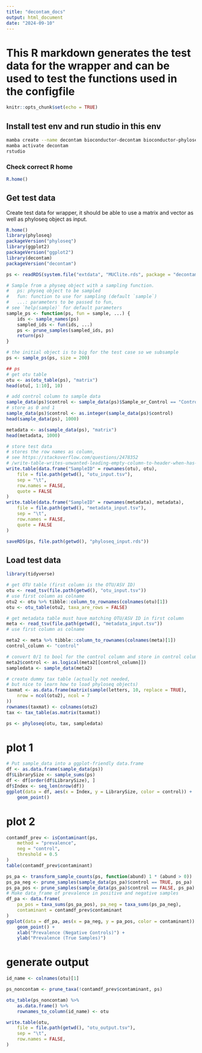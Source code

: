 ```yaml
---
title: "decontam_docs"
output: html_document
date: "2024-09-10"
---
```


# This R markdown generates the test data for the wrapper and can be used to test the functions used in the configfile

```r
knitr::opts_chunk$set(echo = TRUE)
```

## Install test env and run studio in this env

```bash
mamba create --name decontam bioconductor-decontam bioconductor-phyloseq r-tidyverse
mamba activate decontam
rstudio
```

### Check correct R home

```r
R.home()
```

## Get test data

Create test data for wrapper, it should be able to use a matrix and vector as well as phyloseq object as input.

```r
R.home()
library(phyloseq)
packageVersion("phyloseq")
library(ggplot2)
packageVersion("ggplot2")
library(decontam)
packageVersion("decontam")

ps <- readRDS(system.file("extdata", "MUClite.rds", package = "decontam"))

# Sample from a physeq object with a sampling function.
#   ps: physeq object to be sampled
#   fun: function to use for sampling (default `sample`)
#   ...: parameters to be passed to fun,
# see `help(sample)` for default parameters
sample_ps <- function(ps, fun = sample, ...) {
    ids <- sample_names(ps)
    sampled_ids <- fun(ids, ...)
    ps <- prune_samples(sampled_ids, ps)
    return(ps)
}

# the initial object is to big for the test case so we subsample
ps <- sample_ps(ps, size = 200)

## ps
# get otu table
otu <- as(otu_table(ps), "matrix")
head(otu[, 1:10], 10)

# add control column to sample data
sample_data(ps)$control <- sample_data(ps)$Sample_or_Control == "Control Sample"
# store as 0 and 1
sample_data(ps)$control <- as.integer(sample_data(ps)$control)
head(sample_data(ps), 1000)

metadata <- as(sample_data(ps), "matrix")
head(metadata, 1000)

# store test data
# stores the row names as column,
# see https://stackoverflow.com/questions/2478352
# /write-table-writes-unwanted-leading-empty-column-to-header-when-has-rownames
write.table(data.frame("SampleID" = rownames(otu), otu),
    file = file.path(getwd(), "otu_input.tsv"),
    sep = "\t",
    row.names = FALSE,
    quote = FALSE
)
write.table(data.frame("SampleID" = rownames(metadata), metadata),
    file = file.path(getwd(), "metadata_input.tsv"),
    sep = "\t",
    row.names = FALSE,
    quote = FALSE
)

saveRDS(ps, file.path(getwd(), "phyloseq_input.rds"))
```

## Load test data

```r
library(tidyverse)

# get OTU table (first column is the OTU/ASV ID)
otu <- read_tsv(file.path(getwd(), "otu_input.tsv"))
# use first column as colname
otu2 <- otu %>% tibble::column_to_rownames(colnames(otu)[1])
otu <- otu_table(otu2, taxa_are_rows = FALSE)

# get metadata table must have matching OTU/ASV ID in first column
meta <- read_tsv(file.path(getwd(), "metadata_input.tsv"))
# use first column as colname

meta2 <- meta %>% tibble::column_to_rownames(colnames(meta)[1])
control_column <- "control"

# convert 0/1 to bool for the control column and store in control column
meta2$control <- as.logical(meta2[[control_column]])
sampledata <- sample_data(meta2)

# create dummy tax table (actually not needed,
# but nice to learn how to load phyloseq objects)
taxmat <- as.data.frame(matrix(sample(letters, 10, replace = TRUE),
    nrow = ncol(otu2), ncol = 7
))
rownames(taxmat) <- colnames(otu2)
tax <- tax_table(as.matrix(taxmat))

ps <- phyloseq(otu, tax, sampledata)
```

# plot 1

```r
# Put sample_data into a ggplot-friendly data.frame
df <- as.data.frame(sample_data(ps))
df$LibrarySize <- sample_sums(ps)
df <- df[order(df$LibrarySize), ]
df$Index <- seq_len(nrow(df))
ggplot(data = df, aes(x = Index, y = LibrarySize, color = control)) +
    geom_point()
```

# plot 2

```r
contamdf_prev <- isContaminant(ps,
    method = "prevalence",
    neg = "control",
    threshold = 0.5
)
table(contamdf_prev$contaminant)

ps_pa <- transform_sample_counts(ps, function(abund) 1 * (abund > 0))
ps_pa_neg <- prune_samples(sample_data(ps_pa)$control == TRUE, ps_pa)
ps_pa_pos <- prune_samples(sample_data(ps_pa)$control == FALSE, ps_pa)
# Make data_frame of prevalence in positive and negative samples
df_pa <- data.frame(
    pa_pos = taxa_sums(ps_pa_pos), pa_neg = taxa_sums(ps_pa_neg),
    contaminant = contamdf_prev$contaminant
)
ggplot(data = df_pa, aes(x = pa_neg, y = pa_pos, color = contaminant)) +
    geom_point() +
    xlab("Prevalence (Negative Controls)") +
    ylab("Prevalence (True Samples)")
```

# generate output

```r
id_name <- colnames(otu)[1]

ps_noncontam <- prune_taxa(!contamdf_prev$contaminant, ps)

otu_table(ps_noncontam) %>%
    as.data.frame() %>%
    rownames_to_column(id_name) <- otu

write.table(otu,
    file = file.path(getwd(), "otu_output.tsv"),
    sep = "\t",
    row.names = FALSE,
)
```
